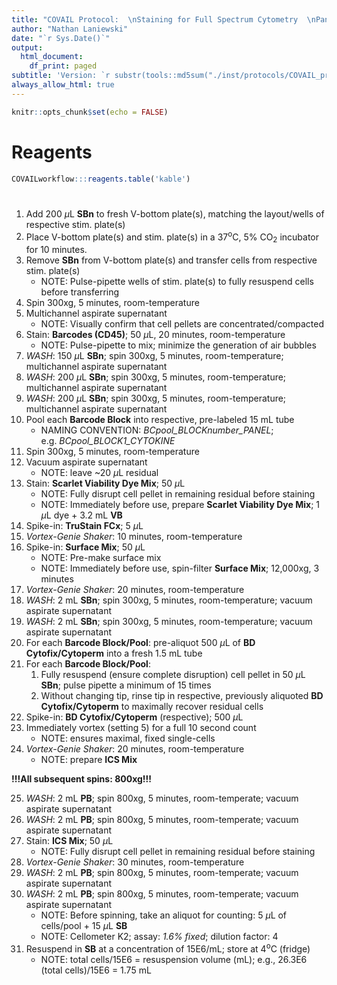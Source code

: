 ```yaml
---
title: "COVAIL Protocol:  \nStaining for Full Spectrum Cytometry  \nPanel: CYTOKINE\n"
author: "Nathan Laniewski"
date: "`r Sys.Date()`"
output:
  html_document:
    df_print: paged
subtitle: 'Version: `r substr(tools::md5sum("./inst/protocols/COVAIL_protocol_staining.Rmd"),1,4)`'
always_allow_html: true
---
```


```{=html}
<style>
@media print{
  a[href]:after{
    content:""!important;
  }
}
</style>
```


```r
knitr::opts_chunk$set(echo = FALSE)
```

# Reagents

```r
COVAILworkflow:::reagents.table('kable')
```

#
1. Add 200 $\mu$L **SBn** to fresh V-bottom plate(s), matching the layout/wells of respective stim. plate(s)
2. Place V-bottom plate(s) and stim. plate(s) in a 37^o^C, 5% CO~2~ incubator for 10 minutes.
3. Remove **SBn** from V-bottom plate(s) and transfer cells from respective stim. plate(s)
    + NOTE: Pulse-pipette wells of stim. plate(s) to fully resuspend cells before transferring
4. Spin 300xg, 5 minutes, room-temperature
5. Multichannel aspirate supernatant
    + NOTE: Visually confirm that cell pellets are concentrated/compacted
6. Stain: **Barcodes (CD45)**; 50 $\mu$L, 20 minutes, room-temperature
    + NOTE: Pulse-pipette to mix; minimize the generation of air bubbles
7. *WASH*: 150 $\mu$L **SBn**; spin 300xg, 5 minutes, room-temperature; multichannel aspirate supernatant
8. *WASH*: 200 $\mu$L **SBn**; spin 300xg, 5 minutes, room-temperature; multichannel aspirate supernatant
9. *WASH*: 200 $\mu$L **SBn**; spin 300xg, 5 minutes, room-temperature; multichannel aspirate supernatant
10. Pool each **Barcode Block** into respective, pre-labeled 15 mL tube
    + NAMING CONVENTION: *BCpool_BLOCKnumber_PANEL*; e.g. *BCpool_BLOCK1_CYTOKINE*
11. Spin 300xg, 5 minutes, room-temperature
12. Vacuum aspirate supernatant
    + NOTE: leave ~20 $\mu$L residual
13. Stain: **Scarlet Viability Dye Mix**; 50 $\mu$L
    + NOTE: Fully disrupt cell pellet in remaining residual before staining
    + NOTE: Immediately before use, prepare **Scarlet Viability Dye Mix**; 1 $\mu$L dye + 3.2 mL **VB**
14. Spike-in: **TruStain FCx**; 5 $\mu$L
15. *Vortex-Genie Shaker*: 10 minutes, room-temperature
16. Spike-in: **Surface Mix**; 50 $\mu$L
    + NOTE: Pre-make surface mix
    + NOTE: Immediately before use, spin-filter **Surface Mix**; 12,000xg, 3 minutes
17. *Vortex-Genie Shaker*: 20 minutes, room-temperature
18. *WASH*: 2 mL **SBn**; spin 300xg, 5 minutes, room-temperature; vacuum aspirate supernatant
19. *WASH*: 2 mL **SBn**; spin 300xg, 5 minutes, room-temperature; vacuum aspirate supernatant
20. For each **Barcode Block/Pool**: pre-aliquot 500 $\mu$L of **BD Cytofix/Cytoperm** into a fresh 1.5 mL tube
21. For each **Barcode Block/Pool**: 
    1. Fully resuspend (ensure complete disruption) cell pellet in 50 $\mu$L **SBn**; pulse pipette a minimum of 15 times
    2. Without changing tip, rinse tip in respective, previously aliquoted **BD Cytofix/Cytoperm** to maximally recover residual cells
22. Spike-in: **BD Cytofix/Cytoperm** (respective); 500 $\mu$L
23. Immediately vortex (setting 5) for a full 10 second count
    + NOTE: ensures maximal, fixed single-cells
24. *Vortex-Genie Shaker*: 20 minutes, room-temperature
    + NOTE: prepare **ICS Mix**

  **!!!All subsequent spins: 800xg!!!**
    
25. *WASH*: 2 mL **PB**; spin 800xg, 5 minutes, room-temperate; vacuum aspirate supernatant
26. *WASH*: 2 mL **PB**; spin 800xg, 5 minutes, room-temperate; vacuum aspirate supernatant
27. Stain: **ICS Mix**; 50 $\mu$L
    + NOTE: Fully disrupt cell pellet in remaining residual before staining
28. *Vortex-Genie Shaker*: 30 minutes, room-temperature
29. *WASH*: 2 mL **PB**; spin 800xg, 5 minutes, room-temperate; vacuum aspirate supernatant
30. *WASH*: 2 mL **PB**; spin 800xg, 5 minutes, room-temperate; vacuum aspirate supernatant
    + NOTE: Before spinning, take an aliquot for counting: 5 $\mu$L of cells/pool + 15 $\mu$L **SB**
    + NOTE: Cellometer K2; assay: *1.6% fixed*; dilution factor: 4
31. Resuspend in **SB** at a concentration of 15E6/mL; store at 4^o^C (fridge)
    + NOTE: total cells/15E6 = resuspension volume (mL); e.g., 26.3E6 (total cells)/15E6 = 1.75 mL
